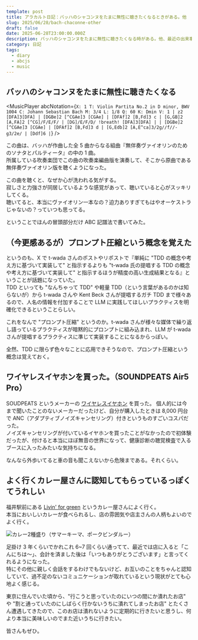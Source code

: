 ```yaml
---
template: post
title: アラカルト日記：バッハのシャコンヌをたまに無性に聴きたくなるときがある。他
slug: 2025/06/28/bach-chaconne-other
draft: false
date: 2025-06-28T23:00:00.000Z
description: バッハのシャコンヌをたまに無性に聴きたくなる時がある。他、最近の出来事や考えていることを徒然と。
category: 日記
tags:
  - diary
  - abcjs
  - music
---
```


## バッハのシャコンヌをたまに無性に聴きたくなる


<MusicPlayer
  abcNotation={`
X: 1
T: Violin Partita No.2 in D minor, BWV 1004
C: Johann Sebastian Bach
M: 3/4
L: 1/8
Q: 60
K: Dmin
V: 1
| z2 [DFA]3[DFA] | [DGBe]2 [^CGAe]3 [CGAe] | [DFAf]2 [B,Fd]3 c | [G,GB]2 [A,FA]2 [^CG]/F/E/F/ | [DG]/E/F/D/ !breath! [DFA]3[DFA] |
| [DGBe]2 [^CGAe]3 [CGAe] | [DFAf]2 [B,Fd]3 d | [G,Edb]2 [A,E^ca]3/2g//f//- g3/2e/ | [Ddf]6 |
`}
/>

この曲は、バッハが作曲した全 5 曲からなる組曲『無伴奏ヴァイオリンのためのソナタとパルティータ』の中の 1 曲。  
所属している吹奏楽団でこの曲の吹奏楽編曲版を演奏して、そこから原曲である無伴奏ヴァイオリン版を聴くようになった。

この曲を聴くと、なぜか心が洗われる気がする。  
寂しさと力強さが同居しているような感覚があって、聴いていると心がスッキリしてくる。  
聴いてると、本当にヴァイオリン一本なの？迫力ありすぎてもはやオーケストラじゃないの？っていつも思ってる。

ということでほんの冒頭部分だけ ABC 記譜法で書いてみた。

## （今更感あるが）プロンプト圧縮という概念を覚えた

というのも、X で t-wada さんのポストやリポストで『単純に "TDD の概念や考え方に基づいて実装して" と指示するよりも "t-wada 氏の提唱する TDD の概念や考え方に基づいて実装して" と指示するほうが精度の高い生成結果となる』ということが話題になっていた。  
TDD といっても "なんちゃって TDD" や軽量 TDD（という言葉があるのかは知らないが）から t-wada さんや Kent Beck さんが提唱するガチ TDD まで様々あるので、人名の情報を付加することで LLM に実践してほしいプラクティスを明確化できるということらしい。

これをなんで "プロンプト圧縮" というのか。t-wada さんが様々な媒体で繰り返し語っているプラクティスが暗黙的にプロンプトに組み込まれ、LLM が t-wada さんが提唱するプラクティスに準じて実装することになるからっぽい。

全然、TDD に限らず色々なことに応用できそうなので、プロンプト圧縮という概念は覚えておく。

## ワイヤレスイヤホンを買った。（SOUNDPEATS Air5 Pro）

SOUDPEATS というメーカーの [ワイヤレスイヤホン](https://jp.soundpeats.com/products/air5pro) を買った。
個人的には今まで聞いたことのないメーカーだったけど、自分が購入したときは 8,000 円台で ANC（アダプティブノイズキャンセリング）付きというものすごいコスパだった。  
ノイズキャンセリングが付いているイヤホンを買ったことがなかったので初体験だったが、付けると本当にほぼ無音の世界になって、健康診断の聴覚検査で入るブースに入ったみたいな気持ちになる。

なんなら外歩いてると車の音も聞こえないから危険まである。それくらい。

## よく行くカレー屋さんに認知してもらっているっぽくてうれしい

福井駅前にある [Livin' for green](https://www.instagram.com/livin_for_green/) というカレー屋さんによく行く。  
本当においしいカレーが食べられるし、店の雰囲気や店主さんの人柄もよいのでよく行く。

![カレー2種盛り（サマーキーマ、ポークビンダルー）](/static/images/blog/2025/06/29/IMG_20250628_122458101.jpg)

足掛け 3 年くらいでかれこれ 6~7 回くらい通ってて、最近では店に入ると「こんにちは～」、会計を済ました後は「いつもありがとうございます」と言ってくれるようになった。  
特にその他に親しく会話をするわけでもないけど、お互いのことをちゃんと認知していて、過不足のないコミュニケーションが取れているという現状がとても心地よく感じる。

東京に住んでいた頃から、"行こうと思っていたのにいつの間にか潰れたお店" や "割と通っていたのにしばらく行かないうちに潰れてしまったお店" とたくさん遭遇してきたので、このお店は潰れないように定期的に行きたいと思うし、何より本当に美味しいのでまた近いうちに行きたい。

皆さんもぜひ。
